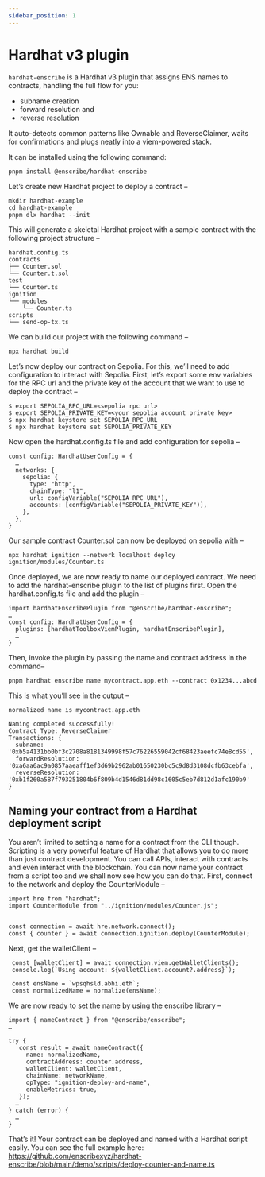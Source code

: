```yaml
---
sidebar_position: 1
---
```


# Hardhat v3 plugin

`hardhat-enscribe` is a Hardhat v3 plugin that assigns ENS names to contracts, handling the full flow for you: 

- subname creation 
- forward resolution and 
- reverse resolution

It auto-detects common patterns like Ownable and ReverseClaimer, waits for confirmations and plugs neatly into a viem-powered stack.

It can be installed using the following command:

```
pnpm install @enscribe/hardhat-enscribe  
```

Let’s create new Hardhat project to deploy a contract –

```
mkdir hardhat-example
cd hardhat-example
pnpm dlx hardhat --init
```

This will generate a skeletal Hardhat project with a sample contract with the following project structure –

```
hardhat.config.ts
contracts
├── Counter.sol
└── Counter.t.sol
test
└── Counter.ts
ignition
└── modules
    └── Counter.ts
scripts
└── send-op-tx.ts
```

We can build our project with the following command –

```
npx hardhat build
```

Let’s now deploy our contract on Sepolia. For this, we’ll need to add configuration to interact with Sepolia. First, let’s export some env variables for the RPC url and the private key of the account that we want to use to deploy the contract –

```
$ export SEPOLIA_RPC_URL=<sepolia rpc url>
$ export SEPOLIA_PRIVATE_KEY=<your sepolia account private key>
$ npx hardhat keystore set SEPOLIA_RPC_URL
$ npx hardhat keystore set SEPOLIA_PRIVATE_KEY
```

Now open the hardhat.config.ts file and add configuration for sepolia –

```
const config: HardhatUserConfig = {
  …
  networks: {
    sepolia: {
      type: "http",
      chainType: "l1",
      url: configVariable("SEPOLIA_RPC_URL"),
      accounts: [configVariable("SEPOLIA_PRIVATE_KEY")],
    },
  },
}
```

Our sample contract Counter.sol can now be deployed on sepolia with –

```
npx hardhat ignition --network localhost deploy ignition/modules/Counter.ts
```

Once deployed, we are now ready to name our deployed contract. We need to add the hardhat-enscribe plugin to the list of plugins first. Open the hardhat.config.ts file and add the plugin –

```
import hardhatEnscribePlugin from "@enscribe/hardhat-enscribe";
…
const config: HardhatUserConfig = {
  plugins: [hardhatToolboxViemPlugin, hardhatEnscribePlugin],
  …
}
```

Then, invoke the plugin by passing the name and contract address in the command–

```
pnpm hardhat enscribe name mycontract.app.eth --contract 0x1234...abcd
```

This is what you’ll see in the output –

```
normalized name is mycontract.app.eth

Naming completed successfully!
Contract Type: ReverseClaimer
Transactions: {
  subname: '0xb5a4131bb0bf3c2708a8181349998f57c76226559042cf68423aeefc74e8cd55',
  forwardResolution: '0xa6aa6ac9a0857aaeaff1ef3d69b2962ab01650230bc5c9d8d3108dcfb63cebfa',
  reverseResolution: '0xb1f260a587f793251804b6f809b4d1546d81dd98c1605c5eb7d812d1afc190b9'
}
```

## Naming your contract from a Hardhat deployment script

You aren’t limited to setting a name for a contract from the CLI though. Scripting is a very powerful feature of Hardhat that allows you to do more than just contract development. You can call APIs, interact with contracts and even interact with the blockchain. You can now name your contract from a script too and we shall now see how you can do that.
First, connect to the network and deploy the CounterModule –

```
import hre from "hardhat";
import CounterModule from "../ignition/modules/Counter.js";


const connection = await hre.network.connect();
const { counter } = await connection.ignition.deploy(CounterModule);
```

Next, get the walletClient –

```
 const [walletClient] = await connection.viem.getWalletClients();
 console.log(`Using account: ${walletClient.account?.address}`);
```


```
 const ensName = `wpsqhsld.abhi.eth`;
 const normalizedName = normalize(ensName);

```

We are now ready to set the name by using the enscribe library –

```
import { nameContract } from "@enscribe/enscribe";
…

try {
   const result = await nameContract({
     name: normalizedName,
     contractAddress: counter.address,
     walletClient: walletClient,
     chainName: networkName,
     opType: "ignition-deploy-and-name",
     enableMetrics: true,
   });
  …
} catch (error) {
  …
}
```

That’s it! Your contract can be deployed and named with a Hardhat script easily. You can see the full example here: https://github.com/enscribexyz/hardhat-enscribe/blob/main/demo/scripts/deploy-counter-and-name.ts
